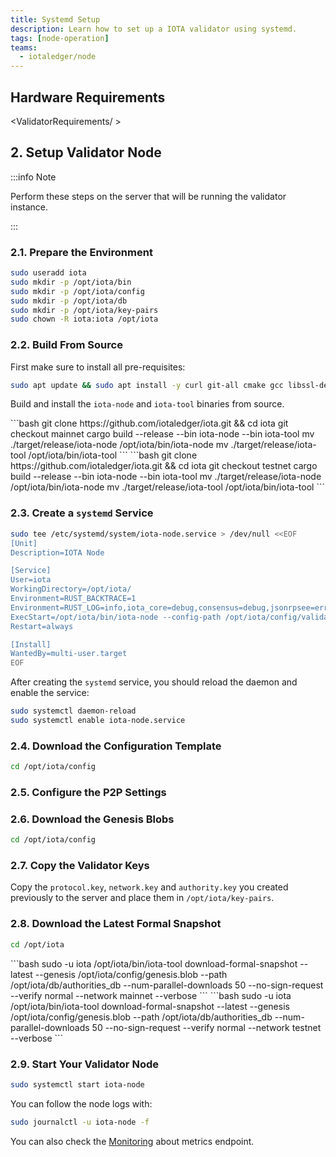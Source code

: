 ```yaml
---
title: Systemd Setup
description: Learn how to set up a IOTA validator using systemd.
tags: [node-operation]
teams:
  - iotaledger/node
---
```



## Hardware Requirements

<ValidatorRequirements/ >

<ValidatorPorts />

<ValidatorGenerateInfo />

## 2. Setup Validator Node

:::info Note

Perform these steps on the server that will be running the validator instance.

:::


### 2.1. Prepare the Environment

```bash
sudo useradd iota
sudo mkdir -p /opt/iota/bin
sudo mkdir -p /opt/iota/config
sudo mkdir -p /opt/iota/db
sudo mkdir -p /opt/iota/key-pairs
sudo chown -R iota:iota /opt/iota
```

### 2.2. Build From Source

First make sure to install all pre-requisites:
```bash
sudo apt update && sudo apt install -y curl git-all cmake gcc libssl-dev pkg-config libclang-dev libpq-dev build-essential
```

Build and install the `iota-node` and `iota-tool` binaries from source.

<Tabs groupId="network">
    <TabItem label="Mainnet" value="mainnet">
      ```bash
      git clone https://github.com/iotaledger/iota.git && cd iota
      git checkout mainnet
      cargo build --release --bin iota-node --bin iota-tool
      mv ./target/release/iota-node /opt/iota/bin/iota-node
      mv ./target/release/iota-tool /opt/iota/bin/iota-tool
      ```
    </TabItem>
    <TabItem label="Testnet" value="testnet">
      ```bash
      git clone https://github.com/iotaledger/iota.git && cd iota
      git checkout testnet
      cargo build --release --bin iota-node --bin iota-tool
      mv ./target/release/iota-node /opt/iota/bin/iota-node
      mv ./target/release/iota-tool /opt/iota/bin/iota-tool
      ```
    </TabItem>
</Tabs>

### 2.3. Create a `systemd` Service

```bash
sudo tee /etc/systemd/system/iota-node.service > /dev/null <<EOF
[Unit]
Description=IOTA Node

[Service]
User=iota
WorkingDirectory=/opt/iota/
Environment=RUST_BACKTRACE=1
Environment=RUST_LOG=info,iota_core=debug,consensus=debug,jsonrpsee=error
ExecStart=/opt/iota/bin/iota-node --config-path /opt/iota/config/validator.yaml
Restart=always

[Install]
WantedBy=multi-user.target
EOF
```

After creating the `systemd` service, you should reload the daemon and enable the service:

```bash
sudo systemctl daemon-reload
sudo systemctl enable iota-node.service
```

### 2.4. Download the Configuration Template

```bash
cd /opt/iota/config
```

<ValidatorDownloadConfig />

### 2.5. Configure the P2P Settings

<ValidatorP2P />

### 2.6. Download the Genesis Blobs

```bash
cd /opt/iota/config
```

<GenesisBlobLocation />

### 2.7. Copy the Validator Keys

Copy the `protocol.key`, `network.key` and `authority.key` you created previously to the server and place them in `/opt/iota/key-pairs`.

### 2.8. Download the Latest Formal Snapshot

```bash
cd /opt/iota
```

<Tabs groupId="network">
    <TabItem label="Mainnet" value="mainnet">
      ```bash
      sudo -u iota /opt/iota/bin/iota-tool download-formal-snapshot --latest --genesis /opt/iota/config/genesis.blob --path /opt/iota/db/authorities_db --num-parallel-downloads 50 --no-sign-request --verify normal --network mainnet --verbose
      ```
    </TabItem>
    <TabItem label="Testnet" value="testnet">
      ```bash
      sudo -u iota /opt/iota/bin/iota-tool download-formal-snapshot --latest --genesis /opt/iota/config/genesis.blob --path /opt/iota/db/authorities_db --num-parallel-downloads 50 --no-sign-request --verify normal --network testnet --verbose
      ```
    </TabItem>
</Tabs>

### 2.9. Start Your Validator Node

```bash
sudo systemctl start iota-node
```

You can follow the node logs with:
```bash
sudo journalctl -u iota-node -f
```

<ValidatorJoinMonitor />

You can also check the [Monitoring](./monitoring.mdx) about metrics endpoint.
